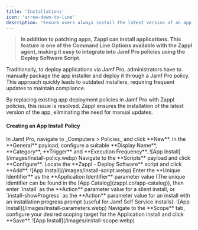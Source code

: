 ```yaml
---
title: 'Installations'
icon: 'arrow-down-to-line'
description: 'Ensure users always install the latest version of an app.'
---
```


>**In addition to patching apps, Zappl can install applications. This feature is one of the Command Line Options available with the Zappl agent, making it easy to integrate into Jamf Pro policies using the Deploy Software Script.**



Traditionally, to deploy applications via Jamf Pro, administrators have to manually package the app installer and deploy it through a Jamf Pro policy. This approach quickly leads to outdated installers, requiring frequent updates to maintain compliance.

By replacing existing app deployment policies in Jamf Pro with Zappl policies, this issue is resolved. Zappl ensures the installation of the latest version of the app, eliminating the need for manual updates.


#### Creating an App Install Policy
<Steps>
    <Step>
        In Jamf Pro, navigate to _Computers > Policies_ and click **New**.
    </Step>
    <Step>
        In the **General** payload, configure a suitable **Display Name**, **Category**, **Trigger** and **Execution Frequency**.
        ![App Install](/images/install-policy.webp)
    </Step>
    <Step>
        Navigate to the **Scripts** payload and click **Configure**.
    </Step>
    <Step>
        Locate the **Zappl - Deploy Software** script and click **Add**.
        ![App Install](/images/install-script.webp)
    </Step>
    <Step>
        Enter the **Unique Identifier** as the **Application Identifier** parameter value (The unique identifier can be found in the [App Catalog](zappl.co/app-catalog)), then enter `install` as the **Action** parameter value for a silent install, or `install-showProgress` as the **Action** parameter value for an install with an installation progress prompt (useful for Jamf Self Service installs).
        ![App Install](/images/install-parameters.webp)
    </Step>
    <Step>
        Navigate to the **Scope** tab, configure your desired scoping target for the Application install and click **Save**.
        ![App Install](/images/install-scope.webp)
    </Step>
</Steps>